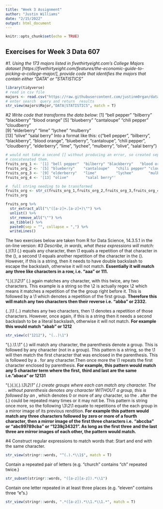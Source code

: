 ```yaml
---
title: "Week 3 Assignment"
author: "Justin Williams"
date: "2/15/2022"
output: html_document
---
```


```r
knitr::opts_chunk$set(echo = TRUE)
```

## Exercises for Week 3 Data 607

*#1. Using the 173 majors listed in fivethirtyeight.com’s College Majors dataset [https://fivethirtyeight.com/features/the-economic-guide-to-picking-a-college-major/], provide code that identifies the majors that contain either "DATA" or "STATISTICS"*
```r
library(tidyverse)
# read in csv file
majors <- read.csv("https://raw.githubusercontent.com/justinm0rgan/data607/main/Assignments/3/majors-list.csv")
# enter search  query and return  results
str_view(majors$Major,"DATA|STATISTICS", match = T)
```

*#2 Write code that transforms the data below:*
[1] "bell pepper"  "bilberry"     "blackberry"   "blood orange"
[5] "blueberry"    "cantaloupe"   "chili pepper" "cloudberry"  
[9] "elderberry"   "lime"         "lychee"       "mulberry"    
[13] "olive"        "salal berry"
Into a format like this:
c("bell pepper", "bilberry", "blackberry", "blood orange", "blueberry", "cantaloupe", "chili pepper", "cloudberry", "elderberry", "lime", "lychee", "mulberry", "olive", "salal berry")

```r
# would not take a second [] without producing an error, so created sep  str and 
# concatenated them.
fruits_org_1 <- '[1] "bell pepper"  "bilberry" "blackberry"   "blood orange"' 
fruits_org_2 <- '[5] "blueberry"    "cantaloupe"   "chili pepper" "cloudberry"'  
fruits_org_3 <- '[9] "elderberry"   "lime"         "lychee"       "mulberry"'    
fruits_org_4 <- '[13] "olive"        "salal berry"'

#  full string needing to be transformed
fruits_org <- str_c(fruits_org_1,fruits_org_2,fruits_org_3,fruits_org_4)
fruits_org
```

```r
fruits_org %>% 
  str_extract_all("\"([a-z]+.[a-z]+)\"") %>% 
  unlist() %>% 
  str_remove_all("\"") %>% 
  as_tibble() %>% 
  paste0(sep = "", collapse = ",") %>% 
  writeLines()
```

The two exercises below are taken from R for Data Science, 14.3.5.1 in the on-line version:
*#3 Describe, in words, what these expressions will match:*
(.)\1\1
(.) equals any character, then \1 equals a repetition of that character in the (), 
a second \1 equals another repetition of the character in the ().
However, if this is a string, then it needs to have double backslash to escape the backslash, otherwise it will not match. 
**Essentially it will match any three like characters in a row, i.e. "aaa" or 111.**

"(.)(.)\\2\\1"
(.) again matches any character, with this twice, any two characters. This
example is a string so the  \\2 is actually regex \2  which means it matches a
repetition of the the group right before it. This is followed by a \\1 which
denotes a repetition of the first group.
**Therefore this will match any two characters then their reverse i.e. "abba" or 2332.**

(..)\1
(..) matches any two characters, then \1 denotes a repetition of those characters.
However, once again, if this is a string then it needs a second backslash to be a literal backslash, otherwise it will not match.
**For example this would match "abab" or 1212**
```r
str_view(c("1212"), "(..)\1")
```


"(.).\\1.\\1"
(.) will match any character, the parenthesis denote a group. This is followed
by any character (not in a group).  This pattern is a string, so the \\1 will then match the first character that was enclosed in the parenthesis. This is followed by a . for any character.Then once more the \\1 repeats the first character enclosed by parenthesis.
**For example, this pattern would match any 5 character term where the first,**
**third and last are the same i.e."abaca" or 12131**

"(.)(.)(.).*\\3\\2\\1"
(.) create groups where each can match any character. The . without parenthesis
denotes any character WITHOUT a group, this is followed by an *, which  denotes
0 or more of any character, so the . after  the (.) could be repeated many times
or it may not be. This pattern is string once more, so the following \\3\\2\\1 equate
to repetitions of the each group in a mirror image of its previous rendition.
**For example this pattern would match any three characters followed by zero or**
**more of a fourth character, then a mirror image of the first three characters i.e.**
**"abccba" or "abc99789cba" or "123lkj34321". As long as the first three**
**and  the last three are mirror images of each  other, the pattern would match.**

#4 Construct regular expressions to match words that:
Start and end with the same character.
```r
str_view(stringr::words, "^(.).*\\1$", match = T)
```

Contain a repeated pair of letters (e.g. "church" contains "ch" repeated twice.)
```r
str_subset(stringr::words, "([a-z][a-z]).*\\1")
```

Contain one letter repeated in at least three places (e.g. "eleven" contains three "e"s.)
```r
str_view(stringr::words, ".*([a-z]).*\\1.*\\1.*", match = T)
```

